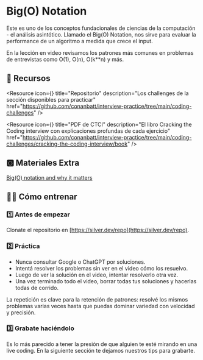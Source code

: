 
# Big(O) Notation

Este es uno de los conceptos fundacionales de ciencias de la computación - el análisis asintótico. Llamado el Big(O) Notation, nos sirve para evaluar la performance de un algoritmo a medida que crece el input.

En la lección en video revisamos los patrones más comunes en problemas de entrevistas como O(1), O(n), O(k**n) y más.

<IREmbed src="https://www.youtube.com/embed/nV6bH4Qfvxg?si=LrDWY7i2pyxfSPtb"/>

## 🔗 Recursos

<Resource
icon={<LinkIcon className="color-4"/>}
title="Repositorio"
description="Los challenges de la sección disponibles para practicar"
href="https://github.com/conanbatt/interview-practice/tree/main/coding-challenges"
/>

<Resource
icon={<FilesIcon className="color-2"/>}
title="PDF de CTCI"
description="El libro Cracking the Coding interview con explicaciones profundas de cada ejercicio"
href="https://github.com/conanbatt/interview-practice/tree/main/coding-challenges/cracking-the-coding-interview/book"
/>

## 🅾️ Materiales Extra

[Big(O) notation and why it matters](https://www.freecodecamp.org/news/big-o-notation-why-it-matters-and-why-it-doesnt-1674cfa8a23c/)

## 🏋🏻 Cómo entrenar

### 1️⃣ Antes de empezar

Clonate el repositorio en [https://silver.dev/repo](https://silver.dev/repo).

### 2️⃣ Práctica

- Nunca consultar Google o ChatGPT por soluciones.
- Intentá resolver los problemas sin ver en el video cómo los resuelvo.
- Luego de ver la solución en el video, intentar resolverlo otra vez.
- Una vez terminado todo el video, borrar todas tus soluciones y hacerlas todas de corrido.

La repetición es clave para la retención de patrones: resolvé los mismos problemas varias veces hasta que puedas dominar variedad con velocidad y precisión.

### 3️⃣ Grabate haciéndolo

Es lo más parecido a tener la presión de que alguien te esté mirando en una live coding. En la siguiente sección te dejamos nuestros tips para grabarte.

